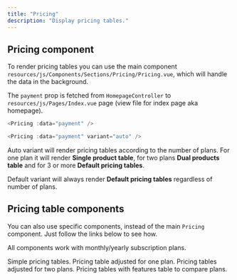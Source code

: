 ```yaml
---
title: "Pricing"
description: "Display pricing tables."
---
```


## Pricing component

To render pricing tables you can use the main component `resources/js/Components/Sections/Pricing/Pricing.vue`, which will handle the data in the background.

The `payment` prop is fetched from `HomepageController` to `resources/js/Pages/Index.vue` page (view file for index page aka homepage).

<CodeGroup>

```javascript Default
<Pricing :data="payment" />
```

```javascript Auto-render
<Pricing :data="payment" variant="auto" />
```

</CodeGroup>

Auto variant will render pricing tables according to the number of plans. For one plan it will render **Single product table**, for two plans **Dual products table** and for 3 or more **Default pricing tables**.

Default variant will always render **Default pricing tables** regardless of number of plans.

## Pricing table components

You can also use specific components, instead of the main `Pricing` component. Just follow the links below to see how.

<Info>All components work with monthly/yearly subscription plans.</Info>

<CardGroup cols={2}>
  <Card title="Default pricing" href="/components/pricing/default">
    Simple pricing tables.
  </Card>
  <Card title="Single product" href="/components/pricing/single">
    Pricing table adjusted for one plan.
  </Card>
  <Card title="Dual products" href="/components/pricing/dual">
    Pricing tables adjusted for two plans.
  </Card>
  <Card title="With features" href="/components/pricing/features">
    Pricing tables with features table to compare plans.
  </Card>
</CardGroup>
